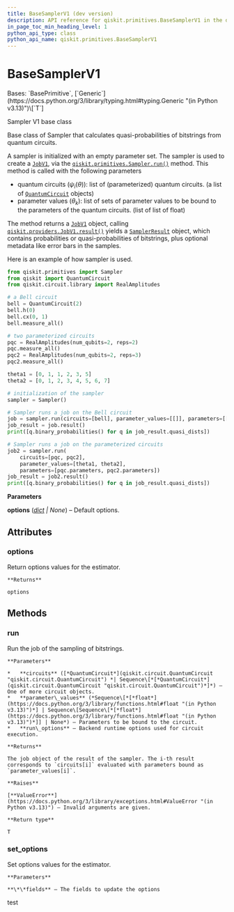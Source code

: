 ```yaml
---
title: BaseSamplerV1 (dev version)
description: API reference for qiskit.primitives.BaseSamplerV1 in the dev version of qiskit
in_page_toc_min_heading_level: 1
python_api_type: class
python_api_name: qiskit.primitives.BaseSamplerV1
---
```


# BaseSamplerV1

<Class id="qiskit.primitives.BaseSamplerV1" isDedicatedPage={true} github="https://github.com/Qiskit/qiskit/tree/stable/1.3/qiskit/primitives/base/base_sampler.py#L36-L151" signature="qiskit.primitives.BaseSamplerV1(*, options=None)" modifiers="class">
  Bases: `BasePrimitive`, [`Generic`](https://docs.python.org/3/library/typing.html#typing.Generic "(in Python v3.13)")\[`T`]

  Sampler V1 base class

  Base class of Sampler that calculates quasi-probabilities of bitstrings from quantum circuits.

  A sampler is initialized with an empty parameter set. The sampler is used to create a [`JobV1`](qiskit.providers.JobV1 "qiskit.providers.JobV1"), via the [`qiskit.primitives.Sampler.run()`](qiskit.primitives.Sampler#run "qiskit.primitives.Sampler.run") method. This method is called with the following parameters

  *   quantum circuits ($\psi_i(\theta)$): list of (parameterized) quantum circuits. (a list of [`QuantumCircuit`](qiskit.circuit.QuantumCircuit "qiskit.circuit.QuantumCircuit") objects)
  *   parameter values ($\theta_k$): list of sets of parameter values to be bound to the parameters of the quantum circuits. (list of list of float)

  The method returns a [`JobV1`](qiskit.providers.JobV1 "qiskit.providers.JobV1") object, calling [`qiskit.providers.JobV1.result()`](qiskit.providers.JobV1#result "qiskit.providers.JobV1.result") yields a [`SamplerResult`](qiskit.primitives.SamplerResult "qiskit.primitives.SamplerResult") object, which contains probabilities or quasi-probabilities of bitstrings, plus optional metadata like error bars in the samples.

  Here is an example of how sampler is used.

  ```python
  from qiskit.primitives import Sampler
  from qiskit import QuantumCircuit
  from qiskit.circuit.library import RealAmplitudes

  # a Bell circuit
  bell = QuantumCircuit(2)
  bell.h(0)
  bell.cx(0, 1)
  bell.measure_all()

  # two parameterized circuits
  pqc = RealAmplitudes(num_qubits=2, reps=2)
  pqc.measure_all()
  pqc2 = RealAmplitudes(num_qubits=2, reps=3)
  pqc2.measure_all()

  theta1 = [0, 1, 1, 2, 3, 5]
  theta2 = [0, 1, 2, 3, 4, 5, 6, 7]

  # initialization of the sampler
  sampler = Sampler()

  # Sampler runs a job on the Bell circuit
  job = sampler.run(circuits=[bell], parameter_values=[[]], parameters=[[]])
  job_result = job.result()
  print([q.binary_probabilities() for q in job_result.quasi_dists])

  # Sampler runs a job on the parameterized circuits
  job2 = sampler.run(
      circuits=[pqc, pqc2],
      parameter_values=[theta1, theta2],
      parameters=[pqc.parameters, pqc2.parameters])
  job_result = job2.result()
  print([q.binary_probabilities() for q in job_result.quasi_dists])
  ```

  **Parameters**

  **options** ([*dict*](https://docs.python.org/3/library/stdtypes.html#dict "(in Python v3.13)") *| None*) – Default options.

  ## Attributes

  ### options

  <Attribute id="qiskit.primitives.BaseSamplerV1.options">
    Return options values for the estimator.

    **Returns**

    options
  </Attribute>

  ## Methods

  ### run

  <Function id="qiskit.primitives.BaseSamplerV1.run" github="https://github.com/Qiskit/qiskit/tree/stable/1.3/qiskit/primitives/base/base_sampler.py#L111-L142" signature="run(circuits, parameter_values=None, **run_options)">
    Run the job of the sampling of bitstrings.

    **Parameters**

    *   **circuits** ([*QuantumCircuit*](qiskit.circuit.QuantumCircuit "qiskit.circuit.QuantumCircuit") *| Sequence\[*[*QuantumCircuit*](qiskit.circuit.QuantumCircuit "qiskit.circuit.QuantumCircuit")*]*) – One of more circuit objects.
    *   **parameter\_values** (*Sequence\[*[*float*](https://docs.python.org/3/library/functions.html#float "(in Python v3.13)")*] | Sequence\[Sequence\[*[*float*](https://docs.python.org/3/library/functions.html#float "(in Python v3.13)")*]] | None*) – Parameters to be bound to the circuit.
    *   **run\_options** – Backend runtime options used for circuit execution.

    **Returns**

    The job object of the result of the sampler. The i-th result corresponds to `circuits[i]` evaluated with parameters bound as `parameter_values[i]`.

    **Raises**

    [**ValueError**](https://docs.python.org/3/library/exceptions.html#ValueError "(in Python v3.13)") – Invalid arguments are given.

    **Return type**

    T
  </Function>

  ### set\_options

  <Function id="qiskit.primitives.BaseSamplerV1.set_options" github="https://github.com/Qiskit/qiskit/tree/stable/1.3/qiskit/primitives/base/base_primitive.py#L39-L45" signature="set_options(**fields)">
    Set options values for the estimator.

    **Parameters**

    **\*\*fields** – The fields to update the options
  </Function>
</Class>

test
